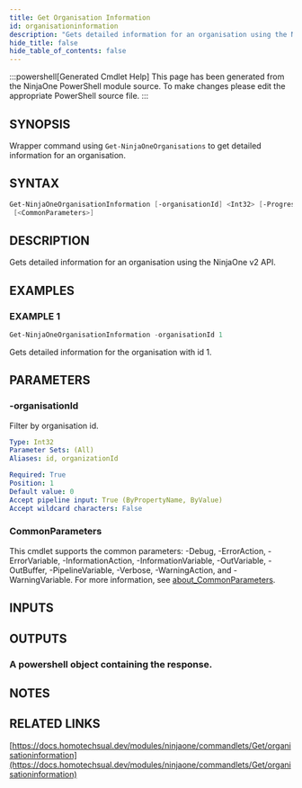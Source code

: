 ```yaml
---
title: Get Organisation Information
id: organisationinformation
description: "Gets detailed information for an organisation using the NinjaOne v2 API."
hide_title: false
hide_table_of_contents: false
---
```


:::powershell[Generated Cmdlet Help]
This page has been generated from the NinjaOne PowerShell module source. To make changes please edit the appropriate PowerShell source file.
:::

## SYNOPSIS

Wrapper command using `Get-NinjaOneOrganisations` to get detailed information for an organisation.

## SYNTAX

```powershell
Get-NinjaOneOrganisationInformation [-organisationId] <Int32> [-ProgressAction <ActionPreference>]
 [<CommonParameters>]
```

## DESCRIPTION

Gets detailed information for an organisation using the NinjaOne v2 API.

## EXAMPLES

### EXAMPLE 1

```powershell
Get-NinjaOneOrganisationInformation -organisationId 1
```

Gets detailed information for the organisation with id 1.

## PARAMETERS

### -organisationId

Filter by organisation id.

```yaml
Type: Int32
Parameter Sets: (All)
Aliases: id, organizationId

Required: True
Position: 1
Default value: 0
Accept pipeline input: True (ByPropertyName, ByValue)
Accept wildcard characters: False
```

### CommonParameters

This cmdlet supports the common parameters: -Debug, -ErrorAction, -ErrorVariable, -InformationAction, -InformationVariable, -OutVariable, -OutBuffer, -PipelineVariable, -Verbose, -WarningAction, and -WarningVariable. For more information, see [about_CommonParameters](http://go.microsoft.com/fwlink/?LinkID=113216).

## INPUTS


## OUTPUTS

### A powershell object containing the response.

## NOTES

## RELATED LINKS

[https://docs.homotechsual.dev/modules/ninjaone/commandlets/Get/organisationinformation](https://docs.homotechsual.dev/modules/ninjaone/commandlets/Get/organisationinformation)
